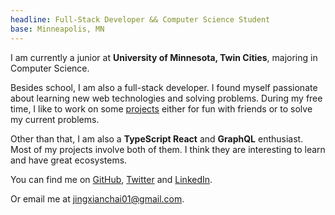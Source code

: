 ```yaml
---
headline: Full-Stack Developer && Computer Science Student
base: Minneapolis, MN
---
```


I am currently a junior at **University of Minnesota, Twin Cities**, majoring in Computer Science.

Besides school, I am also a full-stack developer. I found myself passionate about learning new web technologies and solving problems. During my free time, I like to work on some [projects](/projects) either for fun with friends or to solve my current problems.

Other than that, I am also a **TypeScript React** and **GraphQL** enthusiast. Most of my projects involve both of them. I think they are interesting to learn and have great ecosystems.

You can find me on [GitHub](https://github.com/jxianc), [Twitter](https://twitter.com/jingxianchai) and [LinkedIn](https://www.linkedin.com/in/jingxianchai).

Or email me at [jingxianchai01@gmail.com](#).

